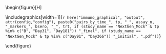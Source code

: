 \begin{figure}[H]
\center

\includegraphics[width=1\textwidth]{`r here("immuno_graphical", "output", attr(config,"config"), paste0("pairs_by_time_", tp, "_", assay_n, "_markers_", bsero, "_", trt, if (study_name == "NextGen_Mock" & tp %in% c("B", "Day31", "Day181")) "_final", if (study_name == "NextGen_Mock" & tp %in% c("Day91", "Day366")) "_initial", ".pdf"))`}

\caption{`r paste0("Correlation plots across the markers at ", tpLabel, " in ", if (study_name == "NextGen_Mock") {""} else {paste0(gsub("_", " ", bsero), " ")}, ifelse(trt=="vac",  paste0(tolower(trt.labels[2]), " group"), ifelse(trt == "pla", paste0(tolower(trt.labels[1]), " group"), ifelse(trt == "vac_pla", "pooled group participants"))), immuno_postfix_label)`}

\end{figure}

\hphantom{Random text to appease the latex god}
